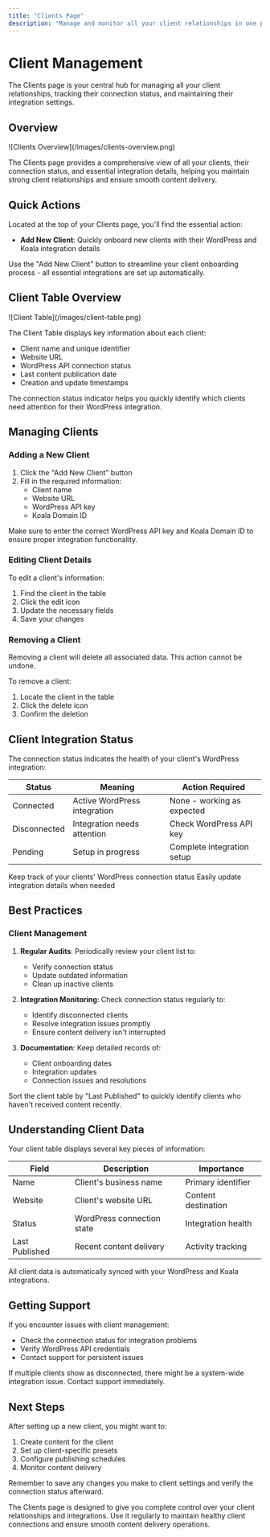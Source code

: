 ```yaml
---
title: "Clients Page"
description: "Manage and monitor all your client relationships in one place"
---
```


# Client Management

The Clients page is your central hub for managing all your client relationships, tracking their connection status, and maintaining their integration settings.

## Overview

<Frame>
  ![Clients Overview](/images/clients-overview.png)
</Frame>

The Clients page provides a comprehensive view of all your clients, their connection status, and essential integration details, helping you maintain strong client relationships and ensure smooth content delivery.

## Quick Actions

Located at the top of your Clients page, you'll find the essential action:

- **Add New Client**: Quickly onboard new clients with their WordPress and Koala integration details

<Tip>
  Use the "Add New Client" button to streamline your client onboarding process - all essential integrations are set up automatically.
</Tip>

## Client Table Overview

<Frame>
  ![Client Table](/images/client-table.png)
</Frame>

The Client Table displays key information about each client:

- Client name and unique identifier
- Website URL
- WordPress API connection status
- Last content publication date
- Creation and update timestamps

<Note>
  The connection status indicator helps you quickly identify which clients need attention for their WordPress integration.
</Note>

## Managing Clients

### Adding a New Client

1. Click the "Add New Client" button
2. Fill in the required information:
   - Client name
   - Website URL
   - WordPress API key
   - Koala Domain ID

<Warning>
  Make sure to enter the correct WordPress API key and Koala Domain ID to ensure proper integration functionality.
</Warning>

### Editing Client Details

To edit a client's information:

1. Find the client in the table
2. Click the edit icon
3. Update the necessary fields
4. Save your changes

### Removing a Client

<Warning>
  Removing a client will delete all associated data. This action cannot be undone.
</Warning>

To remove a client:

1. Locate the client in the table
2. Click the delete icon
3. Confirm the deletion

## Client Integration Status

The connection status indicates the health of your client's WordPress integration:

| Status | Meaning | Action Required |
|--------|---------|----------------|
| Connected | Active WordPress integration | None - working as expected |
| Disconnected | Integration needs attention | Check WordPress API key |
| Pending | Setup in progress | Complete integration setup |

<CardGroup cols={2}>
  <Card title="Monitor Integration" icon="wifi">
    Keep track of your clients' WordPress connection status
  </Card>
  
  <Card title="Manage Settings" icon="gear">
    Easily update integration details when needed
  </Card>
</CardGroup>

## Best Practices

### Client Management

1. **Regular Audits**: Periodically review your client list to:
   - Verify connection status
   - Update outdated information
   - Clean up inactive clients

2. **Integration Monitoring**: Check connection status regularly to:
   - Identify disconnected clients
   - Resolve integration issues promptly
   - Ensure content delivery isn't interrupted

3. **Documentation**: Keep detailed records of:
   - Client onboarding dates
   - Integration updates
   - Connection issues and resolutions

<Tip>
  Sort the client table by "Last Published" to quickly identify clients who haven't received content recently.
</Tip>

## Understanding Client Data

Your client table displays several key pieces of information:

| Field | Description | Importance |
|-------|-------------|------------|
| Name | Client's business name | Primary identifier |
| Website | Client's website URL | Content destination |
| Status | WordPress connection state | Integration health |
| Last Published | Recent content delivery | Activity tracking |

<Info>
  All client data is automatically synced with your WordPress and Koala integrations.
</Info>

## Getting Support

If you encounter issues with client management:

- Check the connection status for integration problems
- Verify WordPress API credentials
- Contact support for persistent issues

<Warning>
  If multiple clients show as disconnected, there might be a system-wide integration issue. Contact support immediately.
</Warning>

## Next Steps

After setting up a new client, you might want to:

1. Create content for the client
2. Set up client-specific presets
3. Configure publishing schedules
4. Monitor content delivery

<Tip>
  Remember to save any changes you make to client settings and verify the connection status afterward.
</Tip>

The Clients page is designed to give you complete control over your client relationships and integrations. Use it regularly to maintain healthy client connections and ensure smooth content delivery operations. 
